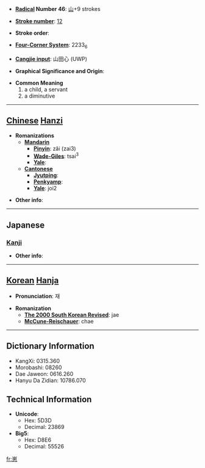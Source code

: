 * '''[[Wiktionary:Chinese radical index| Radical]] Number 46''': [[Wiktionary:Chinese radical index 山|山]]+9 strokes

* '''[[Wiktionary:Chinese total strokes index|Stroke number]]''': [[Wiktionary:Chinese total strokes index 12|12]]

* '''Stroke order''': 

* '''[[Wiktionary:Chinese four corner index|Four-Corner System]]''': 2233<sub>6</sub>

* '''[[Wiktionary:Chinese Cangjie index|Cangjie input]]''': 山田心 (UWP)

* '''Graphical Significance and Origin''': 

* '''Common Meaning'''
*#a child, a servant
*# a diminutive


----

== [[Chinese]] [[Hanzi]] ==

* '''Romanizations'''
** '''[[Mandarin]]'''
*** '''[[Pinyin]]''': zǎi (zai3)
*** '''[[Wade-Giles]]''': tsai<sup>3</sup>
*** '''[[Yale]]''': 
** '''[[Cantonese]]'''
*** '''[[Jyutping]]''':
*** '''[[Penkyamp]]''': 
*** '''[[Yale]]''': joi2

* '''Other info''': 

----

==Japanese==
===[[Kanji]]===
{{kanji|on readings=[[さい]] (sai), [[しゃ]] (sha), [[し]] (shi)|kun readings=[[こども]] (kodomo)}}

* '''Other info''':  

----

== [[Korean]] [[Hanja]] ==

* '''Pronunciation''': 재

* '''Romanization'''
** '''[[The 2000 South Korean Revised Romanization|The 2000 South Korean Revised]]''': jae
** '''[[McCune-Reischauer]]''': chae

----

== Dictionary Information ==

* KangXi: 0315.360
* Morobashi: 08260
* Dae Jaweon: 0616.260
* Hanyu Da Zidian: 10786.070

== Technical Information ==

* '''Unicode''':
** Hex: 5D3D
** Decimal: 23869
* '''Big5''':
** Hex: D8E6
** Decimal: 55526

[[fr:崽]]